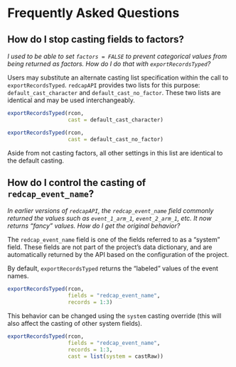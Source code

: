 # Frequently Asked Questions

## How do I stop casting fields to factors?

_I used to be able to set `factors = FALSE` to prevent categorical values from being returned as factors. How do I do that with `exportRecordsTyped`?_

Users may substitute an alternate casting list specification within the call to `exportRecordsTyped`. `redcapAPI` provides two lists for this purpose: `default_cast_character` and `default_cast_no_factor`. These two lists are identical and may be used interchangeably.

```r
exportRecordsTyped(rcon, 
                   cast = default_cast_character)

exportRecordsTyped(rcon, 
                   cast = default_cast_no_factor)
```

Aside from not casting factors, all other settings in this list are identical to the default casting.

## How do I control the casting of `redcap_event_name`?

_In earlier versions of `redcapAPI`, the `redcap_event_name` field commonly returned the values such as `event_1_arm_1`, `event_2_arm_1`, etc. It now returns "fancy" values. How do I get the original behavior?_

The `redcap_event_name` field is one of the fields referred to as a "system" field. These fields are not part of the project's data dictionary, and are automatically returned by the API based on the configuration of the project. 

By default, `exportRecordsTyped` returns the "labeled" values of the event names. 

```r
exportRecordsTyped(rcon, 
                   fields = "redcap_event_name", 
                   records = 1:3)
```

This behavior can be changed using the `system` casting override (this will also affect the casting of other system fields). 

```r
exportRecordsTyped(rcon, 
                   fields = "redcap_event_name", 
                   records = 1:3, 
                   cast = list(system = castRaw))
```